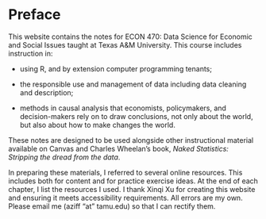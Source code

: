 
# Preface {.unnumbered}

This website contains the notes for ECON 470: Data Science for Economic and Social Issues taught at Texas A&M University. This course includes instruction in:

* using R, and by extension computer programming tenants;

* the responsible use and management of data including data cleaning and description;

* methods in causal analysis that economists, policymakers, and decision-makers rely on to draw conclusions, not only about the world, but also about how to make changes the world.


These notes are designed to be used alongside other instructional material available on Canvas and Charles Wheelan's book, _Naked Statistics: Stripping the dread from the data_. 

In preparing these materials, I referred to several online resources. This includes both for content and for practice exercise ideas. At the end of each chapter, I list the resources I used. I thank Xinqi Xu for creating this website and ensuring it meets accessibility requirements. All errors are my own. Please email me (aziff "at" tamu.edu) so that I can rectify them.

